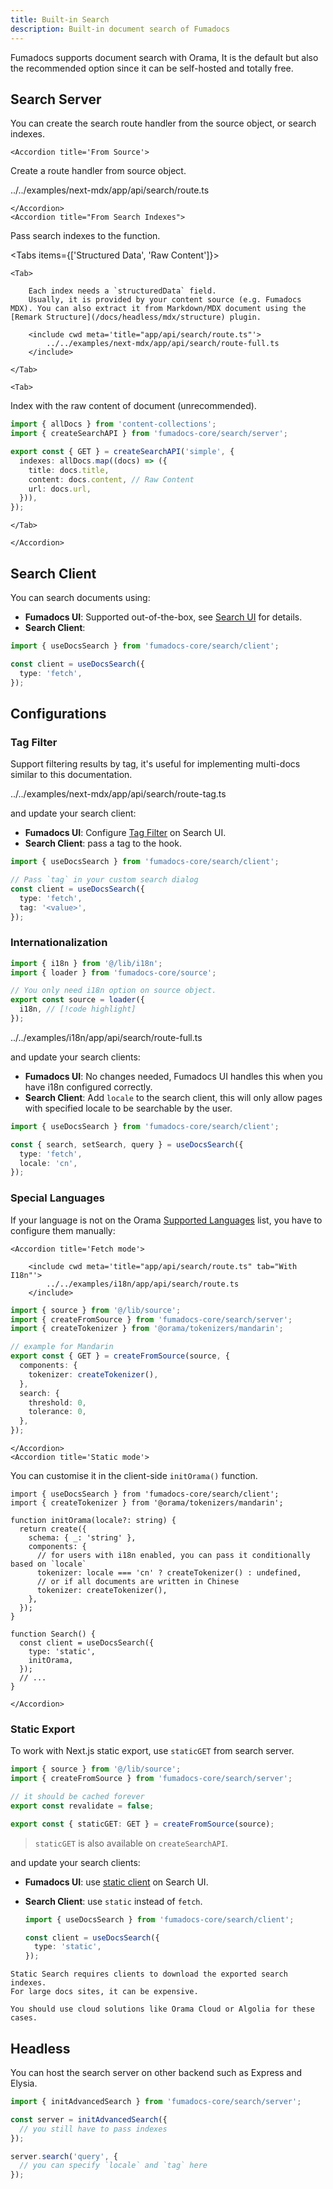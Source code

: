 ```yaml
---
title: Built-in Search
description: Built-in document search of Fumadocs
---
```


Fumadocs supports document search with Orama, It is the default but also the recommended option since it can be self-hosted and totally free.

## Search Server

You can create the search route handler from the source object, or search indexes.

<Accordions>

    <Accordion title='From Source'>

Create a route handler from source object.

<include cwd meta='title="app/api/search/route.ts"'>
  ../../examples/next-mdx/app/api/search/route.ts
</include>

    </Accordion>
    <Accordion title="From Search Indexes">

Pass search indexes to the function.

<Tabs items={['Structured Data', 'Raw Content']}>

    <Tab>

        Each index needs a `structuredData` field.
        Usually, it is provided by your content source (e.g. Fumadocs MDX). You can also extract it from Markdown/MDX document using the [Remark Structure](/docs/headless/mdx/structure) plugin.

        <include cwd meta='title="app/api/search/route.ts"'>
            ../../examples/next-mdx/app/api/search/route-full.ts
        </include>

    </Tab>

    <Tab>

Index with the raw content of document (unrecommended).

```ts title="app/api/search/route.ts"
import { allDocs } from 'content-collections';
import { createSearchAPI } from 'fumadocs-core/search/server';

export const { GET } = createSearchAPI('simple', {
  indexes: allDocs.map((docs) => ({
    title: docs.title,
    content: docs.content, // Raw Content
    url: docs.url,
  })),
});
```

    </Tab>

</Tabs>

    </Accordion>

</Accordions>

## Search Client

You can search documents using:

- **Fumadocs UI**: Supported out-of-the-box, see [Search UI](/docs/ui/search/orama) for details.
- **Search Client**:

```ts twoslash
import { useDocsSearch } from 'fumadocs-core/search/client';

const client = useDocsSearch({
  type: 'fetch',
});
```

<auto-type-table type='Extract<import("fumadocs-core/search/client").Client, { type: "fetch" }>' />

## Configurations

### Tag Filter

Support filtering results by tag, it's useful for implementing multi-docs similar to this documentation.

<include meta='title="app/api/search/route.ts"' cwd>
  ../../examples/next-mdx/app/api/search/route-tag.ts
</include>

and update your search client:

- **Fumadocs UI**: Configure [Tag Filter](/docs/ui/search/orama#tag-filter) on Search UI.
- **Search Client**: pass a tag to the hook.

```ts
import { useDocsSearch } from 'fumadocs-core/search/client';

// Pass `tag` in your custom search dialog
const client = useDocsSearch({
  type: 'fetch',
  tag: '<value>',
});
```

### Internationalization

```ts title="lib/source.ts" tab="createFromSource"
import { i18n } from '@/lib/i18n';
import { loader } from 'fumadocs-core/source';

// You only need i18n option on source object.
export const source = loader({
  i18n, // [!code highlight]
});
```

<include cwd meta='title="app/api/search/route.ts" tab="createI18nSearchAPI"'>
  ../../examples/i18n/app/api/search/route-full.ts
</include>

and update your search clients:

- **Fumadocs UI**: No changes needed, Fumadocs UI handles this when you have i18n configured correctly.
- **Search Client**:
  Add `locale` to the search client, this will only allow pages with specified locale to be searchable by the user.

```ts
import { useDocsSearch } from 'fumadocs-core/search/client';

const { search, setSearch, query } = useDocsSearch({
  type: 'fetch',
  locale: 'cn',
});
```

### Special Languages

If your language is not on the Orama [Supported Languages](https://docs.orama.com/open-source/supported-languages#officially-supported-languages) list, you have to configure them manually:

<Accordions>

    <Accordion title='Fetch mode'>

        <include cwd meta='title="app/api/search/route.ts" tab="With I18n"'>
            ../../examples/i18n/app/api/search/route.ts
        </include>

```ts title="app/api/search/route.ts" tab="Without I18n"
import { source } from '@/lib/source';
import { createFromSource } from 'fumadocs-core/search/server';
import { createTokenizer } from '@orama/tokenizers/mandarin';

// example for Mandarin
export const { GET } = createFromSource(source, {
  components: {
    tokenizer: createTokenizer(),
  },
  search: {
    threshold: 0,
    tolerance: 0,
  },
});
```

    </Accordion>
    <Accordion title='Static mode'>

You can customise it in the client-side `initOrama()` function.

```tsx
import { useDocsSearch } from 'fumadocs-core/search/client';
import { createTokenizer } from '@orama/tokenizers/mandarin';

function initOrama(locale?: string) {
  return create({
    schema: { _: 'string' },
    components: {
      // for users with i18n enabled, you can pass it conditionally based on `locale`
      tokenizer: locale === 'cn' ? createTokenizer() : undefined,
      // or if all documents are written in Chinese
      tokenizer: createTokenizer(),
    },
  });
}

function Search() {
  const client = useDocsSearch({
    type: 'static',
    initOrama,
  });
  // ...
}
```

    </Accordion>

</Accordions>

### Static Export

To work with Next.js static export, use `staticGET` from search server.

```ts title="app/api/search/route.ts"
import { source } from '@/lib/source';
import { createFromSource } from 'fumadocs-core/search/server';

// it should be cached forever
export const revalidate = false;

export const { staticGET: GET } = createFromSource(source);
```

> `staticGET` is also available on `createSearchAPI`.

and update your search clients:

- **Fumadocs UI**: use [static client](/docs/ui/search/orama#static) on Search UI.

- **Search Client**: use `static` instead of `fetch`.

  ```ts
  import { useDocsSearch } from 'fumadocs-core/search/client';

  const client = useDocsSearch({
    type: 'static',
  });
  ```

  <AutoTypeTable type='Extract<import("fumadocs-core/search/client").Client, { type: "static" }>' />

<Callout type='warn' title="Be Careful">

    Static Search requires clients to download the exported search indexes.
    For large docs sites, it can be expensive.

    You should use cloud solutions like Orama Cloud or Algolia for these cases.

</Callout>

## Headless

You can host the search server on other backend such as Express and Elysia.

```ts
import { initAdvancedSearch } from 'fumadocs-core/search/server';

const server = initAdvancedSearch({
  // you still have to pass indexes
});

server.search('query', {
  // you can specify `locale` and `tag` here
});
```
